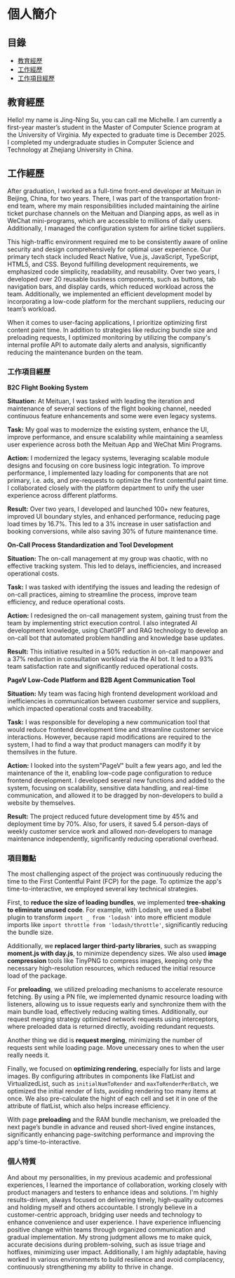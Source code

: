 # 個人簡介

## 目錄
- [教育經歷](#教育經歷)
- [工作經歷](#工作經歷)
- [工作項目經歷](#工作項目經歷)

## 教育經歷
Hello! my name is Jing-Ning Su, you can call me Michelle. I am currently a first-year master’s student in the Master of Computer Science program at the University of Virginia. My expected to graduate time is December 2025. I completed my undergraduate studies in Computer Science and Technology at Zhejiang University in China. 

## 工作經歷
After graduation, I worked as a full-time front-end developer at Meituan in Beijing, China, for two years. There, I was part of the transportation front-end team, where my main responsibilities included maintaining the airline ticket purchase channels on the Meituan and Dianping apps, as well as in WeChat mini-programs, which are accessible to millions of daily users. Additionally, I managed the configuration system for airline ticket suppliers.

This high-traffic environment required me to be consistently aware of online security and design comprehensively for optimal user experience. Our primary tech stack included React Native, Vue.js, JavaScript, TypeScript, HTML5, and CSS. Beyond fulfilling development requirements, we emphasized code simplicity, readability, and reusability. Over two years, I developed over 20 reusable business components, such as buttons, tab navigation bars, and display cards, which reduced workload across the team. Additionally, we implemented an efficient development model by incorporating a low-code platform for the merchant suppliers, reducing our team’s workload.

When it comes to user-facing applications, I prioritize optimizing first content paint time. In addition to strategies like reducing bundle size and preloading requests, I optimized monitoring by utilizing the company's internal profile API to automate daily alerts and analysis, significantly reducing the maintenance burden on the team.

### 工作項目經歷
**B2C Flight Booking System**

**Situation:**
At Meituan, I was tasked with leading the iteration and maintenance of several sections of the flight booking channel, needed continuous feature enhancements and some were even legacy systems.

**Task:**
My goal was to modernize the existing system, enhance the UI, improve performance, and ensure scalability while maintaining a seamless user experience across both the Meituan App and WeChat Mini Programs.

**Action:**
I modernized the legacy systems, leveraging scalable module designs and focusing on core business logic integration. To improve performance, I implemented lazy loading for components that are not primary, i.e. ads, and pre-requests to optimize the first contentful paint time. I collaborated closely with the platform department to unify the user experience across different platforms.

**Result:**
Over two years, I developed and launched 100+ new features, improved UI boundary styles, and enhanced performance, reducing page load times by 16.7%. This led to a 3% increase in user satisfaction and booking conversions, while also saving 30% of future maintenance time.



**On-Call Process Standardization and Tool Development**

**Situation:**
The on-call management at my group was chaotic, with no effective tracking system. This led to delays, inefficiencies, and increased operational costs.

**Task:**
I was tasked with identifying the issues and leading the redesign of on-call practices, aiming to streamline the process, improve team efficiency, and reduce operational costs.

**Action:**
I redesigned the on-call management system, gaining trust from the team by implementing strict execution control. I also integrated AI development knowledge, using ChatGPT and RAG technology to develop an on-call bot that automated problem handling and knowledge base updates.

**Result:**
This initiative resulted in a 50% reduction in on-call manpower and a 37% reduction in consultation workload via the AI bot. It led to a 93% team satisfaction rate and significantly reduced operational costs.



**PageV Low-Code Platform and B2B Agent Communication Tool**

**Situation:**
My team was facing high frontend development workload and inefficiencies in communication between customer service and suppliers, which impacted operational costs and traceability.

**Task:**
I was responsible for developing a new communication tool that would reduce frontend development time and streamline customer service interactions. However, because rapid modifications are required to the system, I had to find a way that product managers can modify it by themsilves in the future.

**Action:**
I looked into the system"PageV" built a few years ago, and led the maintenance of the it, enabling low-code page configuration to reduce frontend development. I developed several new functions and added to the system, focusing on scalability, sensitive data handling, and real-time communication, and allowed it to be dragged by non-developers to build a website by themselves.

**Result:**
The project reduced future development time by 45% and deployment time by 70%. Also, for users, it saved 5.4 person-days of weekly customer service work and allowed non-developers to manage maintenance independently, significantly reducing operational overhead.

### 項目難點
The most challenging aspect of the project was continuously reducing the time to the First Contentful Paint (FCP) for the page. To optimize the app's time-to-interactive, we employed several key technical strategies.

First, to **reduce the size of loading bundles**, we implemented **tree-shaking to eliminate unused code**. For example, with Lodash, we used a Babel plugin to transform `import _ from 'lodash'` into more efficient module imports like `import throttle from 'lodash/throttle'`, significantly reducing the bundle size. 

Additionally, we **replaced larger third-party libraries**, such as swapping **moment.js with day.js**, to minimize dependency sizes. We also used **image compression** tools like TinyPNG to compress images, keeping only the necessary high-resolution resources, which reduced the initial resource load of the package.

For **preloading**, we utilized preloading mechanisms to accelerate resource fetching. By using a PN file, we implemented dynamic resource loading with listeners, allowing us to issue requests early and synchronize them with the main bundle load, effectively reducing waiting times. Additionally, our request merging strategy optimized network requests using interceptors, where preloaded data is returned directly, avoiding redundant requests.

Another thing we did is **request merging**, minimizing the number of requests sent while loading page. Move unecessary ones to when the user really needs it.

Finally, we focused on **optimizing rendering**, especially for lists and large images. By configuring attributes in components like FlatList and VirtualizedList, such as `initialNumToRender` and `maxToRenderPerBatch`, we optimized the initial render of lists, avoiding rendering too many items at once. We also pre-calculate the hight of each cell and set it in one of the attribute of flatList, which also helps increase efficiency.

With page **preloading** and the RAM bundle mechanism, we preloaded the next page’s bundle in advance and reused short-lived engine instances, significantly enhancing page-switching performance and improving the app's time-to-interactive.

### 個人特質
And about my personalities, in my previous academic and professional experiences, I learned the importance of collaboration, working closely with product managers and testers to enhance ideas and solutions. I'm highly results-driven, always focused on delivering timely, high-quality outcomes and holding myself and others accountable. I strongly believe in a customer-centric approach, bridging user needs and technology to enhance convenience and user experience. I have experience influencing positive change within teams through organized communication and gradual implementation. My strong judgment allows me to make quick, accurate decisions during problem-solving, such as issue triage and hotfixes, minimizing user impact. Additionally, I am highly adaptable, having worked in various environments to build resilience and avoid complacency, continuously strengthening my ability to thrive in change.
